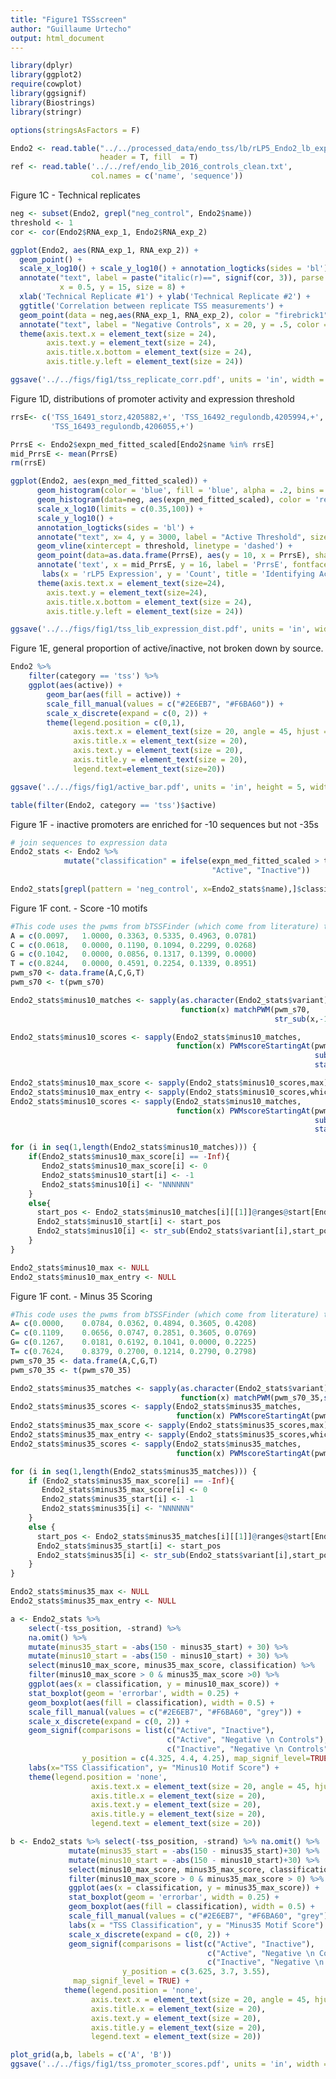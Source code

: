 ```yaml
---
title: "Figure1 TSSscreen"
author: "Guillaume Urtecho"
output: html_document
---
```


```r
library(dplyr)
library(ggplot2)
require(cowplot)
library(ggsignif)
library(Biostrings)
library(stringr)

options(stringsAsFactors = F)

Endo2 <- read.table("../../processed_data/endo_tss/lb/rLP5_Endo2_lb_expression_formatted_std.txt",
                    header = T, fill  = T)
ref <- read.table('../../ref/endo_lib_2016_controls_clean.txt',
                  col.names = c('name', 'sequence'))
```

Figure 1C - Technical replicates

```r
neg <- subset(Endo2, grepl("neg_control", Endo2$name))
threshold <- 1
cor <- cor(Endo2$RNA_exp_1, Endo2$RNA_exp_2)

ggplot(Endo2, aes(RNA_exp_1, RNA_exp_2)) + 
  geom_point() +
  scale_x_log10() + scale_y_log10() + annotation_logticks(sides = 'bl') +
  annotate("text", label = paste("italic(r)==", signif(cor, 3)), parse = TRUE,
           x = 0.5, y = 15, size = 8) +
  xlab('Technical Replicate #1') + ylab('Technical Replicate #2') +
  ggtitle('Correlation between replicate TSS measurements') +
  geom_point(data = neg,aes(RNA_exp_1, RNA_exp_2), color = "firebrick1") +
  annotate("text", label = "Negative Controls", x = 20, y = .5, color = 'firebrick1', size = 8) +
  theme(axis.text.x = element_text(size = 24), 
        axis.text.y = element_text(size = 24),
        axis.title.x.bottom = element_text(size = 24),
        axis.title.y.left = element_text(size = 24))

ggsave('../../figs/fig1/tss_replicate_corr.pdf', units = 'in', width = 7.29, height = 4.51)
```


Figure 1D, distributions of promoter activity and expression threshold

```r
rrsE<- c('TSS_16491_storz,4205882,+', 'TSS_16492_regulondb,4205994,+', 
         'TSS_16493_regulondb,4206055,+')

PrrsE <- Endo2$expn_med_fitted_scaled[Endo2$name %in% rrsE]
mid_PrrsE <- mean(PrrsE)
rm(rrsE)

ggplot(Endo2, aes(expn_med_fitted_scaled)) +
      geom_histogram(color = 'blue', fill = 'blue', alpha = .2, bins = 100) +
      geom_histogram(data=neg, aes(expn_med_fitted_scaled), color = 'red', fill = 'red', alpha = .2, bins = 100) +
      scale_x_log10(limits = c(0.35,100)) +
      scale_y_log10() +  
      annotation_logticks(sides = 'bl') +
      annotate("text", x= 4, y = 3000, label = "Active Threshold", size = 8) +
      geom_vline(xintercept = threshold, linetype = 'dashed') +
      geom_point(data=as.data.frame(PrrsE), aes(y = 10, x = PrrsE), shape = 25) + 
      annotate('text', x = mid_PrrsE, y = 16, label = 'PrrsE', fontface = 'italic', size = 6) +
       labs(x = 'rLP5 Expression', y = 'Count', title = 'Identifying Active Promoter Threshold') +
      theme(axis.text.x = element_text(size=24), 
        axis.text.y = element_text(size=24),
        axis.title.x.bottom = element_text(size = 24),
        axis.title.y.left = element_text(size = 24))

ggsave('../../figs/fig1/tss_lib_expression_dist.pdf', units = 'in', width = 7.29, height = 4.51)
```

Figure 1E, general proportion of active/inactive, not broken down by source.

```r
Endo2 %>% 
    filter(category == 'tss') %>% 
    ggplot(aes(active)) + 
        geom_bar(aes(fill = active)) +
        scale_fill_manual(values = c("#2E6EB7", "#F6BA60")) +
        scale_x_discrete(expand = c(0, 2)) +
        theme(legend.position = c(0,1),
              axis.text.x = element_text(size = 20, angle = 45, hjust = 1), 
              axis.title.x = element_text(size = 20),
              axis.text.y = element_text(size = 20), 
              axis.title.y = element_text(size = 20), 
              legend.text=element_text(size=20)) 

ggsave('../../figs/fig1/active_bar.pdf', units = 'in', height = 5, width = 4)
```

```r
table(filter(Endo2, category == 'tss')$active)
```


Figure 1F - inactive promoters are enriched for -10 sequences but not -35s

```r
# join sequences to expression data
Endo2_stats <- Endo2 %>%
            mutate("classification" = ifelse(expn_med_fitted_scaled > threshold,
                                             "Active", "Inactive"))
   
Endo2_stats[grepl(pattern = 'neg_control', x=Endo2_stats$name),]$classification <- "Negative \n Controls"
```


Figure 1F cont. - Score -10 motifs 
```r
#This code uses the pwms from bTSSFinder (which come from literature) to find the best -10 site
A = c(0.0097,	1.0000,	0.3363,	0.5335,	0.4963,	0.0781)
C = c(0.0618,	0.0000,	0.1190,	0.1094,	0.2299,	0.0268)
G = c(0.1042,	0.0000,	0.0856,	0.1317,	0.1399,	0.0000)
T = c(0.8244,	0.0000,	0.4591,	0.2254,	0.1339,	0.8951)
pwm_s70 <- data.frame(A,C,G,T)
pwm_s70 <- t(pwm_s70)

Endo2_stats$minus10_matches <- sapply(as.character(Endo2_stats$variant),
                                      function(x) matchPWM(pwm_s70,
                                                           str_sub(x,-150,-1)))

Endo2_stats$minus10_scores <- sapply(Endo2_stats$minus10_matches,
                                     function(x) PWMscoreStartingAt(pwm_s70, 
                                                                    subject(x),
                                                                    start(x)))

Endo2_stats$minus10_max_score <- sapply(Endo2_stats$minus10_scores,max)
Endo2_stats$minus10_max_entry <- sapply(Endo2_stats$minus10_scores,which.max)
Endo2_stats$minus10_scores <- sapply(Endo2_stats$minus10_matches,
                                     function(x) PWMscoreStartingAt(pwm_s70, 
                                                                    subject(x),
                                                                    start(x)))

for (i in seq(1,length(Endo2_stats$minus10_matches))) {
    if(Endo2_stats$minus10_max_score[i] == -Inf){
       Endo2_stats$minus10_max_score[i] <- 0
       Endo2_stats$minus10_start[i] <- -1
       Endo2_stats$minus10[i] <- "NNNNNN"
    }
    else{
      start_pos <- Endo2_stats$minus10_matches[i][[1]]@ranges@start[Endo2_stats$minus10_max_entry[[i]]]
      Endo2_stats$minus10_start[i] <- start_pos
      Endo2_stats$minus10[i] <- str_sub(Endo2_stats$variant[i],start_pos,start_pos+5)
    }
}

Endo2_stats$minus10_max <- NULL
Endo2_stats$minus10_max_entry <- NULL
```


Figure 1F cont. - Minus 35 Scoring

```r
#This code uses the pwms from bTSSFinder (which come from literature) to find the best -35 site
A= c(0.0000,	0.0784,	0.0362,	0.4894,	0.3605,	0.4208)
C= c(0.1109,	0.0656,	0.0747,	0.2851,	0.3605,	0.0769)
G= c(0.1267,	0.0181,	0.6192,	0.1041,	0.0000,	0.2225)
T= c(0.7624,	0.8379,	0.2700,	0.1214,	0.2790,	0.2798)
pwm_s70_35 <- data.frame(A,C,G,T)
pwm_s70_35 <- t(pwm_s70_35)

Endo2_stats$minus35_matches <- sapply(as.character(Endo2_stats$variant),
                                      function(x) matchPWM(pwm_s70_35,str_sub(x,-150,-1))) #Normally (x,-150,-1)
Endo2_stats$minus35_scores <- sapply(Endo2_stats$minus35_matches,
                                     function(x) PWMscoreStartingAt(pwm_s70_35, subject(x),start(x)))
Endo2_stats$minus35_max_score <- sapply(Endo2_stats$minus35_scores,max)
Endo2_stats$minus35_max_entry <- sapply(Endo2_stats$minus35_scores,which.max)
Endo2_stats$minus35_scores <- sapply(Endo2_stats$minus35_matches,
                                     function(x) PWMscoreStartingAt(pwm_s70_35, subject(x),start(x)))

for (i in seq(1,length(Endo2_stats$minus35_matches))) {
    if (Endo2_stats$minus35_max_score[i] == -Inf){
       Endo2_stats$minus35_max_score[i] <- 0
       Endo2_stats$minus35_start[i] <- -1
       Endo2_stats$minus35[i] <- "NNNNNN"
    }
    else {
      start_pos <- Endo2_stats$minus35_matches[i][[1]]@ranges@start[Endo2_stats$minus35_max_entry[[i]]]
      Endo2_stats$minus35_start[i] <- start_pos
      Endo2_stats$minus35[i] <- str_sub(Endo2_stats$variant[i],start_pos,start_pos+5)
    }
}

Endo2_stats$minus35_max <- NULL
Endo2_stats$minus35_max_entry <- NULL

```


```r
a <- Endo2_stats %>% 
    select(-tss_position, -strand) %>% 
    na.omit() %>%
    mutate(minus35_start = -abs(150 - minus35_start) + 30) %>%
    mutate(minus10_start = -abs(150 - minus10_start) + 30) %>%
    select(minus10_max_score, minus35_max_score, classification) %>%
    filter(minus10_max_score > 0 & minus35_max_score >0) %>%
    ggplot(aes(x = classification, y = minus10_max_score)) +
    stat_boxplot(geom = 'errorbar', width = 0.25) +
    geom_boxplot(aes(fill = classification), width = 0.5) +
    scale_fill_manual(values = c("#2E6EB7", "#F6BA60", "grey")) +
    scale_x_discrete(expand = c(0, 2)) + 
    geom_signif(comparisons = list(c("Active", "Inactive"), 
                                   c("Active", "Negative \n Controls"), 
                                   c("Inactive", "Negative \n Controls")), 
                y_position = c(4.325, 4.4, 4.25), map_signif_level=TRUE) +
    labs(x="TSS Classification", y= "Minus10 Motif Score") +
    theme(legend.position = 'none',
                  axis.text.x = element_text(size = 20, angle = 45, hjust = 1), 
                  axis.title.x = element_text(size = 20),
                  axis.text.y = element_text(size = 20), 
                  axis.title.y = element_text(size = 20), 
                  legend.text = element_text(size = 20)) 

b <- Endo2_stats %>% select(-tss_position, -strand) %>% na.omit() %>%
             mutate(minus35_start = -abs(150 - minus35_start)+30) %>%
             mutate(minus10_start = -abs(150 - minus10_start)+30) %>%
             select(minus10_max_score, minus35_max_score, classification) %>%
             filter(minus10_max_score > 0 & minus35_max_score > 0) %>%
             ggplot(aes(x = classification, y = minus35_max_score)) + 
             stat_boxplot(geom = 'errorbar', width = 0.25) +
             geom_boxplot(aes(fill = classification), width = 0.5) +
             scale_fill_manual(values = c("#2E6EB7", "#F6BA60", "grey")) +
             labs(x = "TSS Classification", y = "Minus35 Motif Score") +
             scale_x_discrete(expand = c(0, 2)) + 
             geom_signif(comparisons = list(c("Active", "Inactive"), 
                                            c("Active", "Negative \n Controls"), 
                                            c("Inactive", "Negative \n Controls")), 
                         y_position = c(3.625, 3.7, 3.55), 
              map_signif_level = TRUE) + 
            theme(legend.position = 'none',
                  axis.text.x = element_text(size = 20, angle = 45, hjust = 1), 
                  axis.title.x = element_text(size = 20),
                  axis.text.y = element_text(size = 20), 
                  axis.title.y = element_text(size = 20), 
                  legend.text = element_text(size = 20)) 

plot_grid(a,b, labels = c('A', 'B'))
ggsave('../../figs/fig1/tss_promoter_scores.pdf', units = 'in', width = 9.06, height = 6.32)

```

